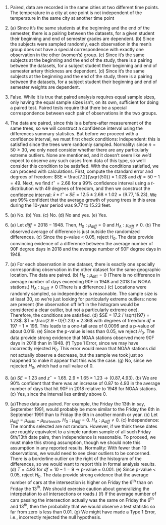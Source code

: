 1. Paired, data are recorded in the same cities at two different time points. The temperature in a city at one point is not independent of the temperature in the same city at another time point

1. \(a) Since it's the same students at the beginning and the end of the semester, there is a pairing between the datasets, for a given student their beginning and end of semester grades are dependent. (b) Since the subjects were sampled randomly, each observation in the men's group does not have a special correspondence with exactly one observation in the other (women's) group. (c) Since it's the same subjects at the beginning and the end of the study, there is a pairing between the datasets, for a subject student their beginning and end of semester artery thickness are dependent. (d) Since it's the same subjects at the beginning and the end of the study, there is a pairing between the datasets, for a subject student their beginning and end of semester weights are dependent.

1. False. While it is true that paired analysis requires equal sample sizes, only having the equal sample sizes isn't, on its own, sufficient for doing a paired test. Paired tests require that there be a special correspondence between each pair of observations in the two groups.

1. The data are paired, since this is a before-after measurement of the same trees, so we will construct a confidence interval using the differences summary statistics. But before we proceed with a confidence interval, we must first check conditions: Independent: this is satisfied since the trees were randomly sampled. Normality: since $n = 50 \geq 30$, we only need consider whether there are any particularly extreme outliers. None are mentioned, and it doesn't seem like we'd expect to observe any such cases from data of this type, so we'll consider this condition to be satisfied. With the conditions satisfied, we can proceed with calculations. First, compute the standard error and degrees of freedom: $SE = \frac{7.2}{\sqrt{50}} = 1.02$ and $df = 50 - 1 = 49$. Next, we find $t^{\star} = 2.68$ for a 99% confidence interval using a $t$-distribution with 49 degrees of freedom, and then we construct the confidence interval: $\bar{x} \pm t^{\star} \times SE =  12.5 \pm 2.68 \times 1.02 = (9.77, 15.23)$. We are 99% confident that the average growth of young trees in this area during the 10-year period was 9.77 to 15.23 feet.

1. \(a) No. (b) Yes. (c) No. (d) No and yes. (e) Yes.

1. \(a) Let $diff = 2018 - 1948$. Then, $H_0: \mu_{diff} = 0$ and $H_A: \mu_{diff} \ne 0$. (b) The observed average of difference is just outside the randomized differences. (c) Since the p-value $<$ 0.05, reject $H_0$. The data provide convincing evidence of a difference between the average number of 90F degree days in 2018 and the average number of 90F degree days in 1948.

1. \(a) For each observation in one dataset, there is exactly one specially corresponding observation in the other dataset for the same geographic location. The data are paired. (b) $H_0: \mu_{\text{diff}} = 0$ (There is no difference in average number of days exceeding 90F in 1948 and 2018 for NOAA stations.) $H_A: \mu_{\text{diff}} \neq 0$ (There is a difference.) (c) Locations were randomly sampled, so independence is reasonable. The sample size is at least 30, so we're just looking for particularly extreme outliers: none are present (the observation off left in the histogram would be considered a clear outlier, but not a particularly extreme one). Therefore, the conditions are satisfied. (d) $SE = 17.2 / \sqrt{197} = 1.23$. $T = \frac{2.9 - 0}{1.23} = 2.36$ with degrees of freedom $df = 197 - 1 = 196$. This leads to a one-tail area of 0.0096 and a p-value of about 0.019. (e) Since the p-value is less than 0.05, we reject $H_0$. The data provide strong evidence that NOAA stations observed more 90F days in 2018 than in 1948. (f) Type 1 Error, since we may have incorrectly rejected $H_0$. This error would mean that NOAA stations did not actually observe a decrease, but the sample we took just so happened to make it appear that this was the case. (g) No, since we rejected $H_0$, which had a null value of 0.

1. \(a) $SE = 1.23$ and $z^{\star} = 1.65$. $2.9 \pm 1.65 \times 1.23 \to (0.87, 4.93)$. (b) We are 90% confident that there was an increase of 0.87 to 4.93 in the average number of days that hit 90F in 2018 relative to 1948 for NOAA stations. (c) Yes, since the interval lies entirely above 0.

1. \(a)These data are paired. For example, the Friday the 13th in say, September 1991, would probably be more similar to the Friday the 6th in September 1991 than to Friday the 6th in another month or year. (b) Let $\mu_{\textit{diff}} = \mu_{sixth} - \mu_{thirteenth}$. $H_0: \mu_{\textit{diff}} = 0$. $H_A: \mu_{\textit{diff}} \ne 0$. (c) Independence: The months selected are not random. However, if we think these dates are roughly equivalent to a simple random sample of all such Friday 6th/13th date pairs, then independence is reasonable. To proceed, we must make this strong assumption, though we should note this assumption in any reported results. Normality: With fewer than 10 observations, we would need to see clear outliers to be concerned. There is a borderline outlier on the right of the histogram of the differences, so we would want to report this in formal analysis results. (d) $T = 4.93$ for $df = 10 - 1 = 9$ $\to$ p-value = 0.001. (e) Since p-value $<$ 0.05, reject $H_0$. The data provide strong evidence that the average number of cars at the intersection is higher on Friday the 6$^{\text{th}}$ than on Friday the 13$^{\text{th}}$. (We should exercise caution about generalizing the interpetation to all intersections or roads.) (f) If the average number of cars passing the intersection actually was the same on Friday the 6$^{\text{th}}$ and $13^{th}$, then the probability that we would observe a test statistic so far from zero is less than 0.01.\ (g) We might have made a Type 1 Error, i.e., incorrectly rejected the null hypothesis.
